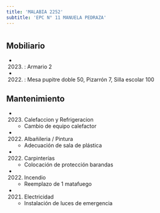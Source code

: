 ```yaml
---
title: 'MALABIA 2252'
subtitle: 'EPC N° 11 MANUELA PEDRAZA'
---
```


#


## Mobiliario

*  (2023) : Armario 2 

*  (2022) : Mesa pupitre doble 50, Pizarrón 7, Silla escolar 100 





## Mantenimiento

*  (2023) Calefaccion y Refrigeracion 
    + Cambio de equipo calefactor

*  (2022) Albañileria / Pintura 
    + Adecuación de sala de plástica

*  (2022) Carpinterías 
    + Colocación de protección barandas

*  (2022) Incendio 
    + Reemplazo de 1 matafuego

*  (2021) Electricidad 
    + Instalación de luces de emergencia



